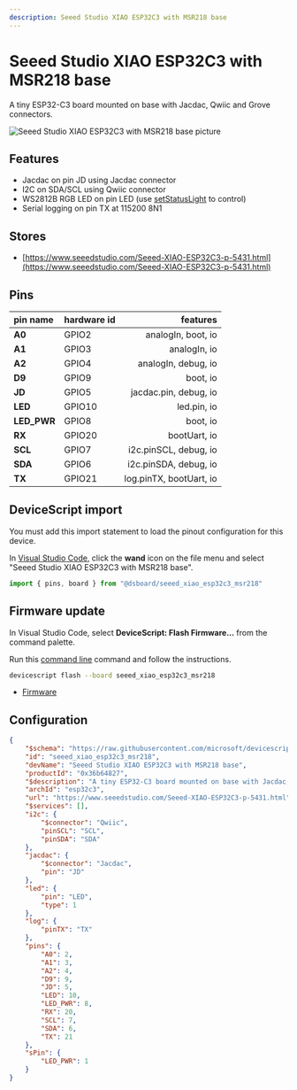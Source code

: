 ```yaml
---
description: Seeed Studio XIAO ESP32C3 with MSR218 base
---
```

# Seeed Studio XIAO ESP32C3 with MSR218 base


A tiny ESP32-C3 board mounted on base with Jacdac, Qwiic and Grove connectors.


![Seeed Studio XIAO ESP32C3 with MSR218 base picture](https://microsoft.github.io/jacdac-docs/images/devices/seeed-studio/xiaoesp32c3withmsr218base218v46.catalog.jpg)

## Features

-  Jacdac on pin JD using Jacdac connector
-  I2C on SDA/SCL using Qwiic connector
-  WS2812B RGB LED on pin LED  (use [setStatusLight](/developer/status-light) to control)
-  Serial logging on pin TX at 115200 8N1

## Stores

-  [https://www.seeedstudio.com/Seeed-XIAO-ESP32C3-p-5431.html](https://www.seeedstudio.com/Seeed-XIAO-ESP32C3-p-5431.html)

## Pins

| pin name | hardware id | features |
|:---------|:------------|---------:|
| **A0** |  GPIO2 |  analogIn,  boot,  io |
| **A1** |  GPIO3 |  analogIn,  io |
| **A2** |  GPIO4 |  analogIn,  debug,  io |
| **D9** |  GPIO9 |  boot,  io |
| **JD** |  GPIO5 |  jacdac.pin,  debug,  io |
| **LED** |  GPIO10 |  led.pin,  io |
| **LED_PWR** |  GPIO8 |  boot,  io |
| **RX** |  GPIO20 |  bootUart,  io |
| **SCL** |  GPIO7 |  i2c.pinSCL,  debug,  io |
| **SDA** |  GPIO6 |  i2c.pinSDA,  debug,  io |
| **TX** |  GPIO21 |  log.pinTX,  bootUart,  io |



## DeviceScript import


You must add this import statement to load 
the pinout configuration for this device.

In [Visual Studio Code](/getting-started/vscode),
click the **wand** icon on the file menu and 
select "Seeed Studio XIAO ESP32C3 with MSR218 base".

```ts
import { pins, board } from "@dsboard/seeed_xiao_esp32c3_msr218"
```

## Firmware update

In Visual Studio Code,
select **DeviceScript: Flash Firmware...** from the command palette.
        
Run this [command line](/api/cli) command and follow the instructions.

```bash
devicescript flash --board seeed_xiao_esp32c3_msr218
```


- [Firmware](https://github.com/microsoft/devicescript-esp32/releases/latest/download/devicescript-esp32c3-seeed_xiao_esp32c3_msr218-0x0.bin)

## Configuration

```json title="seeed_xiao_esp32c3_msr218.json"
{
    "$schema": "https://raw.githubusercontent.com/microsoft/devicescript-esp32/main/boards/esp32deviceconfig.schema.json",
    "id": "seeed_xiao_esp32c3_msr218",
    "devName": "Seeed Studio XIAO ESP32C3 with MSR218 base",
    "productId": "0x36b64827",
    "$description": "A tiny ESP32-C3 board mounted on base with Jacdac, Qwiic and Grove connectors.",
    "archId": "esp32c3",
    "url": "https://www.seeedstudio.com/Seeed-XIAO-ESP32C3-p-5431.html",
    "$services": [],
    "i2c": {
        "$connector": "Qwiic",
        "pinSCL": "SCL",
        "pinSDA": "SDA"
    },
    "jacdac": {
        "$connector": "Jacdac",
        "pin": "JD"
    },
    "led": {
        "pin": "LED",
        "type": 1
    },
    "log": {
        "pinTX": "TX"
    },
    "pins": {
        "A0": 2,
        "A1": 3,
        "A2": 4,
        "D9": 9,
        "JD": 5,
        "LED": 10,
        "LED_PWR": 8,
        "RX": 20,
        "SCL": 7,
        "SDA": 6,
        "TX": 21
    },
    "sPin": {
        "LED_PWR": 1
    }
}
```
